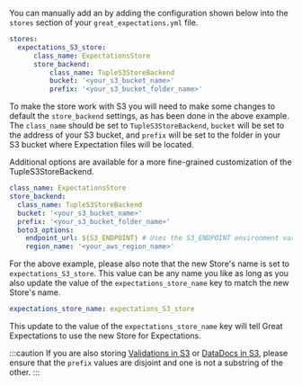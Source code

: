 
You can manually add an <TechnicalTag tag="expectation_store" text="Expectations Store" /> by adding the configuration shown below into the `stores` section of your `great_expectations.yml` file.

```yaml title="File contents: great_expectations.yml"
stores:
  expectations_S3_store:
      class_name: ExpectationsStore
      store_backend:
          class_name: TupleS3StoreBackend
          bucket: '<your_s3_bucket_name>'
          prefix: '<your_s3_bucket_folder_name>'
```

To make the store work with S3 you will need to make some changes to default the ``store_backend`` settings, as has been done in the above example.  The ``class_name`` should be set to ``TupleS3StoreBackend``, ``bucket`` will be set to the address of your S3 bucket, and ``prefix`` will be set to the folder in your S3 bucket where Expectation files will be located.

Additional options are available for a more fine-grained customization of the TupleS3StoreBackend.

```yaml title="File contents: great_expectations.yml"
class_name: ExpectationsStore
store_backend:
  class_name: TupleS3StoreBackend
  bucket: '<your_s3_bucket_name>'
  prefix: '<your_s3_bucket_folder_name>'
  boto3_options:
    endpoint_url: ${S3_ENDPOINT} # Uses the S3_ENDPOINT environment variable to determine which endpoint to use.
    region_name: '<your_aws_region_name>'
```

For the above example, please also note that the new Store's name is set to ``expectations_S3_store``.  This value  can be any name you like as long as you also update the value of the `expectations_store_name` key to match the new Store's name.

```yaml title="File contents: great_expectations.yml"
expectations_store_name: expectations_S3_store
```

This update to the value of the `expectations_store_name` key will tell Great Expectations to use the new Store for Expectations.

:::caution
If you are also storing [Validations in S3](../../configuring_metadata_stores/how_to_configure_a_validation_result_store_in_amazon_s3.md) or [DataDocs in S3](../../configuring_data_docs/how_to_host_and_share_data_docs_on_amazon_s3.md),  please ensure that the ``prefix`` values are disjoint and one is not a substring of the other.
:::